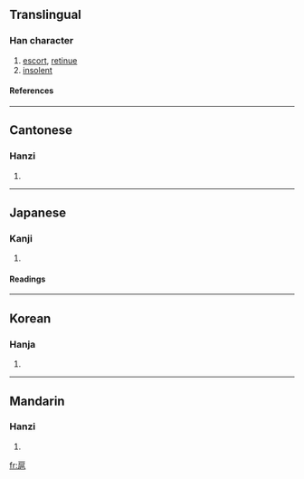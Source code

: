 ==Translingual==
===Han character===
{{Han char|rn=63|rad=戶|as=07|sn=11|four=7221<sub>7</sub>|canj=竹尸口日山 (HSRAU), 戈尸口日山 (ISRAU)}}
# [[escort]], [[retinue]]
# [[insolent]]
====References====
{{Han ref|kx=0416.160|dkj=11746|dj=0761.200|hdz=32264.010|uh=6248|ud=25160|bh=B1AF|bd=45487}}
----
==Cantonese==
===Hanzi===
{{yue-hanzi|jyut=|y=wu6}}
# {{defn|Cantonese}}
----
==Japanese==
===Kanji===
{{ja-kanji|grade=|rs=戶07}}
# {{defn|Japanese}} 
====Readings====
{{ja-readings|on=[[こ]] (ko)|kun=[[したがう]] (shitagau)}}
----
==Korean==
===Hanja===
{{ko-hanja|hangeul=호|eumhun=|rv=ho|mr=ho|y=ho}}
# {{defn|Korean}}
----
==Mandarin==
===Hanzi===
{{cmn-hanzi|pin=[[hù]] ([[hu4]]), [[zā]] ([[za1]]), [[zhá]] ([[zha2]]), [[zhǎ]] ([[zha3]])|wg=hu<sup>4</sup>, tsa<sup>1</sup>, cha<sup>2</sup>, cha<sup>3</sup>}}
# {{defn|Mandarin}}

[[fr:扈]]